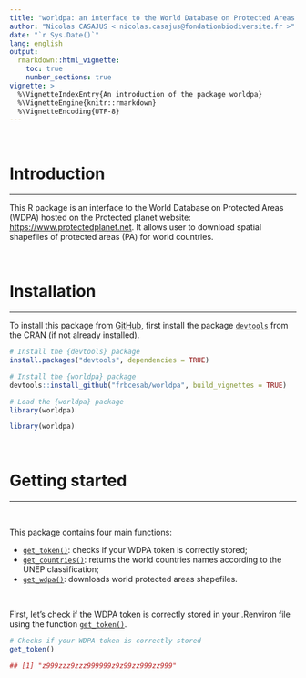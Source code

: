 ```yaml
---
title: "worldpa: an interface to the World Database on Protected Areas (WDPA)"
author: "Nicolas CASAJUS < nicolas.casajus@fondationbiodiversite.fr >"
date: "`r Sys.Date()`"
lang: english
output:
  rmarkdown::html_vignette:
    toc: true
    number_sections: true
vignette: >
  %\VignetteIndexEntry{An introduction of the package worldpa}
  %\VignetteEngine{knitr::rmarkdown}
  %\VignetteEncoding{UTF-8}
---
```


<br />

# Introduction

<hr />

This R package is an interface to the World Database on Protected Areas (WDPA)
hosted on the Protected planet website: [https://www.protectedplanet.net](https://www.protectedplanet.net).
It allows user to download spatial shapefiles of protected areas (PA) for world countries.

<br />

# Installation

<hr />

To install this package from [GitHub](https://www.github.com/frbcesab/worldpa),
first install the package [`devtools`](http://cran.r-project.org/web/packages/devtools/index.html) from the CRAN (if not already installed).

```r
# Install the {devtools} package
install.packages("devtools", dependencies = TRUE)

# Install the {worldpa} package
devtools::install_github("frbcesab/worldpa", build_vignettes = TRUE)

# Load the {worldpa} package
library(worldpa)
```

```r
library(worldpa)
```

<br />

# Getting started

<hr /><br />

This package contains four main functions:

- [`get_token()`](https://frbcesab.github.io/worldpa/reference/get_token.html): checks if your WDPA token is correctly stored;
- [`get_countries()`](https://frbcesab.github.io/worldpa/reference/get_countries.html): returns the world countries names according to the UNEP classification;
- [`get_wdpa()`](https://frbcesab.github.io/worldpa/reference/get_wdpa.html): downloads world protected areas shapefiles.

<br />

First, let's check if the WDPA token is correctly stored in your .Renviron file using the function [`get_token()`](https://frbcesab.github.io/worldpa/reference/get_token.html).

```r
# Checks if your WDPA token is correctly stored
get_token()
```

```r
## [1] "z999zzz9zzz999999z9z99zz999zz999"
```
